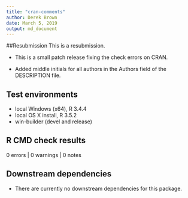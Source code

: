 ```yaml
---
title: "cran-comments"
author: Derek Brown
date: March 5, 2019 
output: md_document
---
```


##Resubmission
This is a resubmission.

* This is a small patch release fixing the check errors on CRAN. 

* Added middle initials for all authors in the Authors field of the DESCRIPTION file.



## Test environments

* local Windows (x64), R 3.4.4
* local OS X install, R 3.5.2
* win-builder (devel and release)

## R CMD check results
0 errors | 0 warnings | 0 notes


## Downstream dependencies

* There are currently no downstream dependencies for this package.
